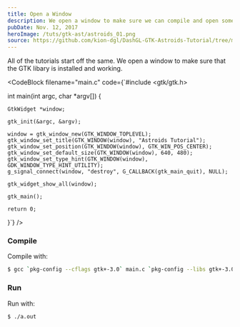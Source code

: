 ```yaml
---
title: Open a Window
description: We open a window to make sure we can compile and open something before jumping in
pubDate: Nov. 12, 2017
heroImage: /tuts/gtk-ast/astroids_01.png
source: https://github.com/kion-dgl/DashGL-GTK-Astroids-Tutorial/tree/master/01_Open_a_Window
---
```



All of the tutorials start off the same. We open a window to make sure that the GTK libary is installed and working. 

<CodeBlock
	filename="main.c"
	code={`#include <gtk/gtk.h>

int main(int argc, char *argv[]) {

	GtkWidget *window;

	gtk_init(&argc, &argv);

	window = gtk_window_new(GTK_WINDOW_TOPLEVEL);
	gtk_window_set_title(GTK_WINDOW(window), "Astroids Tutorial");
	gtk_window_set_position(GTK_WINDOW(window), GTK_WIN_POS_CENTER);
	gtk_window_set_default_size(GTK_WINDOW(window), 640, 480);
	gtk_window_set_type_hint(GTK_WINDOW(window), GDK_WINDOW_TYPE_HINT_UTILITY);
	g_signal_connect(window, "destroy", G_CALLBACK(gtk_main_quit), NULL);

	gtk_widget_show_all(window);

	gtk_main();

	return 0;

}`}
/>

### Compile

Compile with:

```bash
$ gcc `pkg-config --cflags gtk+-3.0` main.c `pkg-config --libs gtk+-3.0`
```

### Run

Run with:

```bash
$ ./a.out
```